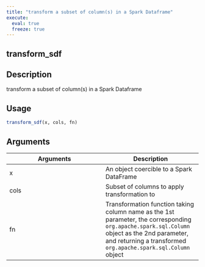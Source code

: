 ```yaml
---
title: "transform a subset of column(s) in a Spark Dataframe"
execute:
  eval: true
  freeze: true
---
```


## transform_sdf

## Description
transform a subset of column(s) in a Spark Dataframe


## Usage
```r
transform_sdf(x, cols, fn)
```

## Arguments
|Arguments|Description|
|---|---|
| x | An object coercible to a Spark DataFrame |
| cols | Subset of columns to apply transformation to |
| fn | Transformation function taking column name as the 1st parameter, the corresponding `org.apache.spark.sql.Column` object as the 2nd parameter, and returning a transformed `org.apache.spark.sql.Column` object |








